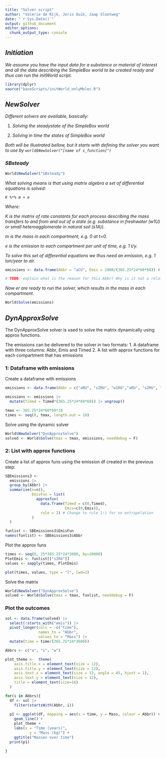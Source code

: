 ```yaml
---
title: "Solver script"
author: "Valerie de Rijk, Joris Quik, Jaap Slootweg"
date: "`r Sys.Date()`"
output: github_document
editor_options: 
  chunk_output_type: console
---
```


## *Initiation*

*We assume you have the input data for a substance or material of interest and all the data describing the SimpleBox world to be created ready and thus can run the initWorld script.*

```r
library(dplyr)
source("baseScripts/initWorld_onlyMolec.R")
```

## *NewSolver*

*Different solvers are available, basically:*

1.  *Solving the steadystate of the SimpleBox world*

2.  *Solving in time the states of SimpleBox world*

*Both will be illustrated bellow, but it starts with defining the solver you want to use by `world$NewSolver("[name of s_function]")`*

### *SBsteady*

```r
World$NewSolver("SBsteady")
```

*What solving means is that using matrix algebra a set of differential equations is solved:*

*`K %*% m + e`*

*Where:*

*K is the matrix of rate constants for each process describing the mass transfers to and from and out of a state (e.g. substance in freshwater (w1U) or small heteroagglomerate in natural soil (s1A)).*

*m is the mass in each compartment, e.g. 0 at t=0.*

*e is the emission to each compartment per unit of time, e.g. 1 t/y.*

*To solve this set of differential equations we thus need an emission, e.g. 1 ton/year to air.*

```r
emissions <- data.frame(Abbr = "aCU", Emis = 1000/(365.25*24*60*60)) # convert 1 t/y to si units: kg/s

# TODO: explain what is the reason for this Abbr? Why is it not a relational table defining scale, compartment and species as for all other data?
```

*Now er are ready to run the solver, which results in the mass in each compartment.*

```r
World$Solve(emissions)
```

## *DynApproxSolve*

The DynApproxSolve solver is used to solve the matrix dynamically using approx functions. 

The emissions can be delivered to the solver in two formats: 
1. A dataframe with three columns: Abbr, Emis and Timed
2. A list with approx functions for each compartment that has emissions

### 1: Dataframe with emissions

Create a dataframe with emissions
```r
emissions <- data.frame(Abbr = c("aRU", "s2RU", "w1RU","aRU", "s2RU", "w1RU"), Emis = c(10, 10, 10,20, 20, 20), Timed = c(1, 2, 3, 4, 5, 6)) # convert 1 t/y to si units: kg/s

emissions <- emissions |>
  mutate(Timed = Timed*(365.25*24*60*60)) |> ungroup()

tmax <- 365.25*24*60*60*10
times <- seq(0, tmax, length.out = 10)

```

Solve using the dynamic solver
```r
World$NewSolver("DynApproxSolve")
solved <- World$Solve(tmax = tmax, emissions, needdebug = F)
```

### 2: List with approx functions 

Create a list of approx funs using the emission df created  in the previous step:

```r
SBEmissions3 <- 
  emissions |> 
  group_by(Abbr) |> 
  summarise(n=n(),
            EmisFun = list(
              approxfun(
                data.frame(Timed = c(0,Timed), 
                           Emis=c(0,Emis)),
                rule = 2) # Change to rule 1:1 for no extrapolation
            )
  )

funlist <- SBEmissions3$EmisFun
names(funlist) <- SBEmissions3$Abbr

```

Plot the approx funs
```r
times <- seq(0, 25*365.25*24*3600, by=10000)
PlotEmis <- funlist[["s2RU"]]
values <- sapply(times, PlotEmis)

plot(times, values, type = "l", lwd=2)
```

Solve the matrix
```r

World$NewSolver("DynApproxSolve")
solved <- World$Solve(tmax = tmax, funlist, needdebug = F)
```

### Plot the outcomes

```r
sol <- data.frame(solved) |>
  select(!starts_with("emis")) |>
  pivot_longer(cols = -c("time"),
               names_to = "Abbr",
               values_to = "Mass") |>
  mutate(time = time/(365.25*24*3600))

Abbrs <- c("a", "s", "w")

plot_theme <-  theme(
    axis.title.x = element_text(size = 12),    
    axis.title.y = element_text(size = 12),    
    axis.text.x = element_text(size = 12, angle = 45, hjust = 1),     
    axis.text.y = element_text(size = 12),
    title = element_text(size=16)
  )

for(i in Abbrs){
  df <- sol |>
    filter(startsWith(Abbr, i)) 
  
  p1 <- ggplot(df, mapping = aes(x = time, y = Mass, colour = Abbr)) +
    geom_line() + 
    plot_theme +
    labs(x = "Time (years)",
           y = "Mass (kg)") +
    ggtitle("Masses over time")
  print(p1)

}

```

